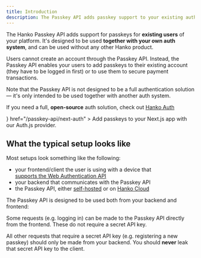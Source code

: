 ```yaml
---
title: Introduction
description: The Passkey API adds passkey support to your existing auth system.
---
```


The Hanko Passkey API adds support for passkeys for **existing users** of your platform. It's designed to be used **together with your own auth system**, and can be used without any other Hanko product.

Users cannot create an account through the Passkey API. Instead, the Passkey API enables your users to add passkeys to their existing account (they have to be logged in first) or to use them to secure
payment transactions.

<Tip>
Note that the Passkey API is not designed to be a full authentication solution — it's only intended to be used together with another auth system.

If you need a full, **open-source** auth solution, check out [Hanko Auth](/introduction)

</Tip>

<CardGroup cols={2}>
  <Card
    title="Next.js with Auth.js"
    icon={
      <svg
        xmlns="http://www.w3.org/2000/svg"
        className="icon icon-tabler icon-tabler-brand-nextjs"
        width="30"
        height="30"
        viewBox="0 0 30 30"
        strokeWidth="2"
        stroke="currentColor"
        fill="none"
        strokeLinecap="round"
        strokeLinejoin="round"
      >
        <path stroke="none" d="M0 0h24v24H0z" fill="none"></path>
        <path d="M9 15v-6l7.745 10.65a9 9 0 1 1 2.255 -1.993"></path>
        <path d="M15 12v-3"></path>
      </svg>
    }
    href="/passkey-api/next-auth"
  >
    Add passkeys to your Next.js app with our Auth.js provider.
  </Card>
</CardGroup>

## What the typical setup looks like

Most setups look something like the following:

- your frontend/client the user is using with a device that  
  [supports the Web Authentication API](https://caniuse.com/webauthn)
- your backend that communicates with the Passkey API
- the Passkey API, either [self-hosted](https://github.com/teamhanko/passkey-server) or on [Hanko Cloud](https://www.hanko.io/features/hanko-passkey-api)

The Passkey API is designed to be used both from your backend and frontend:

Some requests (e.g. logging in) can be made to the Passkey API directly from the frontend.
These do not require a secret API key.

All other requests that require a secret API key (e.g. registering a new passkey) should only be made from your backend. You should **never** leak that secret API key to the client.
